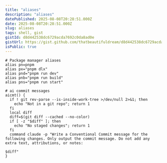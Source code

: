 ```yaml
---
title: "aliases"
description: "aliases"
datePublished: 2025-08-08T20:28:51.000Z
date: 2025-08-08T20:28:51.000Z
slug: aliases
tags: shell, gist
gistId: d8d442538dc6729acda7692c0da8ad0e
gistUrl: https://gist.github.com/thatbeautifuldream/d8d442538dc6729acda7692c0da8ad0e
isPublic: true
---
```


```shell title=".aliases.zsh"
# Package manager aliases
alias pn=pnpm
alias px="pnpm dlx"
alias pnd="pnpm run dev"
alias pnb="pnpm run build"
alias pns="pnpm run start"

# ai commit messages
aicmt() {
  if ! git rev-parse --is-inside-work-tree >/dev/null 2>&1; then
    echo "Not in a git repo"; return 1
  fi
  local diff
  diff=$(git diff --cached --no-color)
  if [ -z "$diff" ]; then
    echo "No staged changes"; return 1
  fi
  command claude -p "Write a Conventional Commit message for the following changes. Only output the commit message. Do not add any extra text, attributions, or notes:

$diff"
}
```

